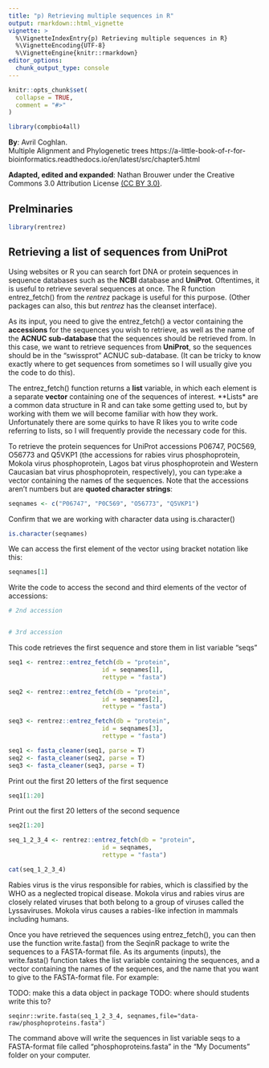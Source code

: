 ```yaml
---
title: "p) Retrieving multiple sequences in R"
output: rmarkdown::html_vignette
vignette: >
  %\VignetteIndexEntry{p) Retrieving multiple sequences in R}
  %\VignetteEncoding{UTF-8}
  %\VignetteEngine{knitr::rmarkdown}
editor_options: 
  chunk_output_type: console
---
```


```r
knitr::opts_chunk$set(
  collapse = TRUE,
  comment = "#>"
)
```

```r
library(compbio4all)
```


**By**: Avril Coghlan.  
Multiple Alignment and Phylogenetic trees
https://a-little-book-of-r-for-bioinformatics.readthedocs.io/en/latest/src/chapter5.html

**Adapted, edited and expanded**: Nathan Brouwer under the Creative Commons 3.0 Attribution License [(CC BY 3.0)](https://creativecommons.org/licenses/by/3.0/).


## Prelminaries


```r
library(rentrez)
```



## Retrieving a list of sequences from UniProt

Using websites or R you can search fort DNA or protein sequences in sequence databases such as the **NCBI** database and **UniProt**.  Oftentimes, it is useful to retrieve several sequences at once. The R function entrez_fetch() from the *rentrez* package is useful for this purpose.  (Other packages can also, this but *rentrez* has the cleanset interface).

As its input, you need to give the entrez_fetch() a vector containing the **accessions** for the sequences you wish to retrieve, as well as the name of the **ACNUC sub-database** that the sequences should be retrieved from. In this case, we want to retrieve sequences from **UniProt**, so the sequences should be in the “swissprot” ACNUC sub-database.  (It can be tricky to know exactly where to get sequences from sometimes so I will usually give you the code to do this).

The entrez_fetch() function returns a **list** variable, in which each element is a separate **vector** containing one of the sequences of interest.  **Lists* are a common data structure in R and can take some getting used to, but by working with them we will become familiar with how they work.  Unfortunately there are some quirks to have R likes you to write code referring to lists, so I will frequently provide the necessary code for this.

To retrieve the protein sequences for UniProt accessions P06747, P0C569, O56773 and Q5VKP1 (the accessions for rabies virus phosphoprotein, Mokola virus phosphoprotein, Lagos bat virus phosphoprotein and Western Caucasian bat virus phosphoprotein, respectively), you can type:ake a vector containing the names of the sequences.   Note that the accessions aren't numbers but are **quoted character strings**: 

```r
seqnames <- c("P06747", "P0C569", "O56773", "Q5VKP1")  
```


Confirm that we are working with character data using is.character()

```r

is.character(seqnames)

```


We can access the first element of the vector using bracket notation like this:
```r
seqnames[1]
```


Write the code to access the second and third elements of the vector of accessions:

```r
# 2nd accession


# 3rd accession


```

This code retrieves the first sequence and store them in list variable "seqs"
```r
seq1 <- rentrez::entrez_fetch(db = "protein", 
                          id = seqnames[1], 
                          rettype = "fasta")      

```

```r

seq2 <- rentrez::entrez_fetch(db = "protein", 
                          id = seqnames[2], 
                          rettype = "fasta") 

seq3 <- rentrez::entrez_fetch(db = "protein", 
                          id = seqnames[3], 
                          rettype = "fasta")
```



```r
seq1 <- fasta_cleaner(seq1, parse = T)  
seq2 <- fasta_cleaner(seq2, parse = T)  
seq3 <- fasta_cleaner(seq3, parse = T)  
```

Print out the first 20 letters of the first sequence
```r
seq1[1:20]                                   
```

Print out the first 20 letters of the second sequence
```r
seq2[1:20]                                   
```


```r
seq_1_2_3_4 <- rentrez::entrez_fetch(db = "protein", 
                          id = seqnames, 
                          rettype = "fasta")
```


```r
cat(seq_1_2_3_4)
```



Rabies virus is the virus responsible for rabies, which is classified by the WHO as a neglected tropical disease. Mokola virus and rabies virus are closely related viruses that both belong to a group of viruses called the Lyssaviruses. Mokola virus causes a rabies-like infection in mammals including humans.

Once you have retrieved the sequences using entrez_fetch(), you can then use the function write.fasta() from the SeqinR package to write the sequences to a FASTA-format file. As its arguments (inputs), the write.fasta() function takes the list variable containing the sequences, and a vector containing the names of the sequences, and the name that you want to give to the FASTA-format file. For example:

TODO: make this a data object in package
TODO: where should students write this to?
```r.
seqinr::write.fasta(seq_1_2_3_4, seqnames,file="data-raw/phosphoproteins.fasta")
```

The command above will write the sequences in list variable seqs to a FASTA-format file called “phosphoproteins.fasta” in the “My Documents” folder on your computer.


